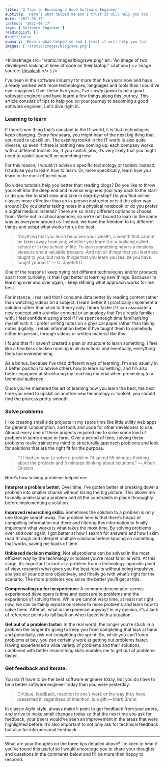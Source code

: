 ```yaml
---
title: '3 Tips to Becoming a Good Software Engineer'
subtitle: 'Here’s what helped me and I trust it will help you too'
date: '2021-06-17'
lastmod: '2021-06-17'
tags: ['Software Engineer']
readingList: []
draft: false
summary: 'Here’s what helped me and I trust it will help you too'
images: ['/static/images/blog/swe.png']
---
```


<InlineImage
  src="/static/images/blog/swe.png"
  alt="An image of two developers looking at lines of code on their laptop."
  caption={
    <>
      Image source: <a href="https://unsplash.com/photos/ofeO3-rfaAo">Unsplash</a>
    </>
  }
/>

I’ve been in the software industry for more than five years now and have already worked with more technologies, languages and tools than I could’ve ever imagined. Over these five years, I’ve slowly grown to be a good software engineer and have learnt a few things along this journey. This article consists of tips to help you on your journey to becoming a good software engineer. Let’s dive right in.

### Learning to learn

If there’s one thing that’s constant in the IT world, it is that technologies keep changing. Every few years, you might hear of the next big thing that you need to upskill on. The existing toolkit in the IT world is also quite diverse, so even if there is nothing new coming up, each company works with a different toolset. So, if you switch jobs, it’s very likely that you might need to upskill yourself on something new.

For this reason, I wouldn’t advise a specific technology or toolset. Instead, I’d advise you to learn how to learn. Or, more specifically, learn how _you_ learn in the most efficient way.

Do video tutorials help you better than reading blogs? Do you like to throw yourself into the deep end and reverse engineer your way back to the start or do you like to start slow and take in step-by-step? Do you find online classes more effective than an in-person instructor or is it the other way around? Do you prefer taking notes in a physical notebook or do you prefer a digital medium instead? There are so many different options to choose from. We’re not in school anymore, so we’re not bound to learn in the same way as everyone around us. Instead, we have the freedom to try different things and adopt what works for us the best.

> “Anything that you learn becomes your wealth, a wealth that cannot be taken away from you; whether you learn it in a building called school or in the school of life. To learn something new is a timeless pleasure and a valuable treasure. And not all things that you learn are taught to you, but many things that you learn you realize you have taught yourself.” ― C. JoyBell C.

One of the reasons I keep trying out different technologies and/or products, apart from curiosity, is that I get better at learning new things. Because I’m learning over and over again, I keep refining what approach works for me best.

For instance, I realised that I consume data better by reading content rather than watching videos on a subject. I learn better if I practically implement a solution rather than stick to theory only.**&#x20;**&#x49; learn faster if I can associate a new concept with a similar concept or an analogy that I’m already familiar with. I feel confident using a tool if I’ve spent enough time familiarising myself with it. I prefer writing notes on a physical paper rather than taking notes digitally. I retain information better if I’ve taught them to somebody either in-person, through videos or written material like this.

I found that if I haven’t created a plan or structure to learn something, I feel like a headless chicken running in all directions and eventually, everything feels too overwhelming.

As a bonus, because I’ve tried different ways of learning, I’m also usually in a better position to advise others how to learn something, and I’m also better equipped at structuring my teaching material when presenting to a technical audience.

Once you’ve mastered the art of learning how you learn the best, the next time you need to upskill on another new technology or toolset, you should find the process pretty smooth.

### Solve problems

I like creating small side projects in my spare time like little utility web apps for general consumption, and tools and code for other developers to use. Almost every one of these projects required me to solve some kind of problem in some shape or form. Over a period of time, solving these problems really trained my mind to structurally approach problems and look for solutions that are the right fit for the purpose.

> “If I had an hour to solve a problem I’d spend 55 minutes thinking about the problem and 5 minutes thinking about solutions.” ― Albert Einstein

Here’s how solving problems helped me:

**Interpret a problem better:** Over time, I’ve gotten better at breaking down a problem into smaller chunks without losing the big picture. This allows me to really understand a problem and all the constraints in place thoroughly before implementing a solution.

**Improved researching skills:** Sometimes the solution to a problem is only one Google search away. The problem here is that there’s heaps of compelling information out there and filtering this information to finally implement what works is what takes the most time. By solving problems over and over again, I got better at how I search for answers and how I skim read through and interpret multiple solutions before landing on something that works, saving me loads of time.

**Unbiased decision making:** Not all problems can be solved in the most efficient way by the technology or toolset you're most familiar with. At this stage, it’s important to look at a problem from a technology-agnostic point of view, research what gives you the best results without being impulsive, analyse all your options objectively, and finally go with what’s right for the scenario. The more problems you solve the better you’ll get at this.

**Compensating up for inexperience:** A common denominator across experienced developers is time and exposure to problems and the experience of solving them. While we cannot warp time, at least not right now, we can certainly expose ourselves to more problems and learn how to solve them. After all, what is inexperience anyway? In my opinion, it’s a lack of reference points to fall back on when faced with a situation.

**Get out of a problem faster:** In the real world, the longer you’re stuck in a problem the longer it’s going to keep you from completing that task at hand and potentially, risk not completing the sprint. So, while you can’t keep problems at bay, you can certainly work at getting out problems faster. Having experienced a wide variety of problems and their solutions, combined with better researching skills enables me to get out of problems faster.

### Get feedback and iterate.

You don’t have to be the best software engineer today, but you do have to be a better software engineer today than _you_ were yesterday.

> Critique, feedback, reaction to one’s work or the way they have presented it, regardless of intention, is a gift. — Mark Brand

In classic Agile style, always make it point to get feedback from your peers, and strive to make small changes today so that the next time you ask for feedback, your peers would’ve seen an improvement in the areas that were highlighted before. It’s also important to not only ask for technical feedback but also for interpersonal feedback.

---

What are your thoughts on the three tips detailed above? I’m keen to hear if you’ve found this useful so I would encourage you to share your thoughts and questions in the comments below and I’ll be more than happy to respond.
